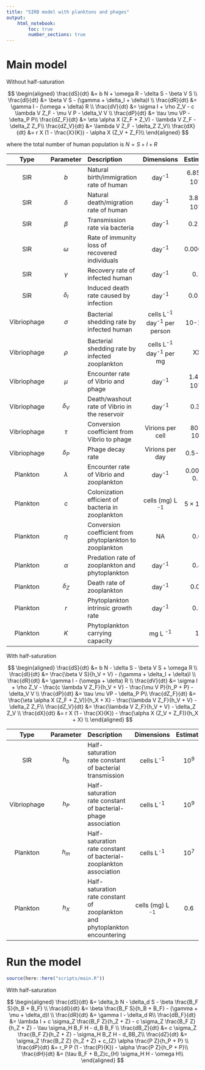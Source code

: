 ```yaml
---
title: "SIRB model with planktons and phages"
output: 
    html_notebook:
        toc: true
        number_sections: true
---
```



# Main model
Without half-saturation

$$
\begin{aligned}
\frac{dS}{dt} &= b N + \omega R - \delta S - \beta V S  \\
\frac{dI}{dt} &= \beta V S - (\gamma + \delta_I + \delta)I \\
\frac{dR}{dt} &= \gamma I - (\omega + \delta) R \\
\frac{dV}{dt} &= \sigma I + \rho Z_V - c \lambda V Z_F - \mu V P - \delta_V V \\
\frac{dP}{dt} &= \tau \mu VP - \delta_P P\\
\frac{dZ_F}{dt} &= \eta \alpha X (Z_F + Z_V) - \lambda V Z_F - \delta_Z Z_F\\
\frac{dZ_V}{dt} &= \lambda V Z_F - \delta_Z Z_V\\
\frac{dX}{dt} &= r X (1 - \frac{X}{K}) - \alpha X (Z_V + Z_F)\\ 
\end{aligned}
$$

where the total number of human population is $N = S+ I +R$


| Type | Parameter | Description  | Dimensions | Estimate  | Reference |
|:----:|:---------:|:------------------------------------------------------------|:-------------------------------:|:-----:|:-:|
SIR         | $b$       | Natural birth/immigration rate of human                  | day^-1^                         | $6.85 \times 10 ^{-5}$ | XX
SIR         | $\delta$    | Natural death/migration rate of human                    | day^-1^                         | $3.8 \times 10 ^{-5}$  | XX
SIR         | $\beta$     | Transmission rate via bacteria                           | day^-1^                         | $0.214$ | XX
SIR         | $\omega$    | Rate of immunity loss of recovered individuals           | day^-1^                         | $0.00092$ | XX
SIR         | $\gamma$    | Recovery rate of infected human                          | day^-1^                         | $0.2$  | XX
SIR         | $\delta_I$  | Induced death rate caused by infection                   | day^-1^                         | $0.013$ | XX
Vibriophage | $\sigma$    | Bacterial shedding rate by infected human                | cells L^-1^ day^-1^ per person  | $10$-$10^{4}$ | XX 
Vibriophage | $\rho$      | Bacterial shedding rate by infected zooplankton          | cells L^-1^ day^-1^ per mg      | XX | XX 
Vibriophage | $\mu$       | Encounter rate of Vibrio and phage                       | day^-1^                         | $1.4\times10^{-9}$ | XX
Vibriophage | $\delta_V$  | Death/washout rate of Vibrio in the reservoir            | day^-1^                         | $0.33$ | XX
Vibriophage | $\tau$      | Conversion coefficient from Vibrio to phage              | Virions per cell                | $80$ - $100$ | XX
Vibriophage | $\delta_P$  | Phage decay rate                                         | Virions per day                 | $0.5$-$7.9$ | XX
Plankton    | $\lambda$   | Encounter rate of Vibrio and zooplankton                 | day^-1^                         | $0.005$ - $0.1$ | XX
Plankton    | $c$         | Colonization efficient of bacteria in zooplankton        | cells (mg) L ^-1^               | $5 \times 10^{-7}$ | XX
Plankton    | $\eta$      | Conversion coefficient from phytoplankton to zooplankton | NA                              | $0.6$ | XX
Plankton    | $\alpha$    | Predation rate of zooplankton and phytoplankton          | day^-1^                         | $0.4$ | XX
Plankton    | $\delta_Z$  | Death rate of zooplankton                                | day^-1^                         | $0.06$ | XX
Plankton    | $r$         | Phytoplankton intrinsic growth rate                      | day^-1^                         | $0.5$ | XX
Plankton    | $K$         | Phytoplankton carrying capacity                          | mg L ^-1^                       | $1$ | XX

With half-saturation

$$
\begin{aligned}
\frac{dS}{dt} &= b N - \delta S - \beta V S + \omega R \\
\frac{dI}{dt} &= \frac{\beta V S}{h_V + V} - (\gamma + \delta_I + \delta)I \\
\frac{dR}{dt} &= \gamma I - (\omega + \delta) R \\
\frac{dV}{dt} &= \sigma I + \rho Z_V - \frac{c \lambda V Z_F}{h_V + V} - \frac{\mu V P}{h_P + P} - \delta_V V \\
\frac{dP}{dt} &= \tau \mu VP - \delta_P P\\
\frac{dZ_F}{dt} &= \frac{\eta \alpha X (Z_F + Z_V)}{h_X + X} - \frac{\lambda V Z_F}{h_V + V} - \delta_Z Z_F\\
\frac{dZ_V}{dt} &= \frac{\lambda V Z_F}{h_V + V} - \delta_Z Z_V \\
\frac{dX}{dt} &= r X (1 - \frac{X}{K}) - \frac{\alpha X (Z_V + Z_F)}{h_X + X} \\ 
\end{aligned}
$$

| Type | Parameter | Description  | Dimensions | Estimate  | Reference |
|:----:|:---------:|:------------------------------------------------------------|:-------------------------------:|:-----:|:-:|
SIR | $h_b$ | Half-saturation rate constant of bacterial transmission | cells L^-1^ | $10^9$  | XX
Vibriophage | $h_P$ | Half-saturation rate constant of bacterial-phage association | cells L^-1^ | $10^9$  | XX
Plankton | $h_m$ | Half-saturation rate constant of bacterial-zooplankton association | cells L^-1^ | $10^7$  | XX
Plankton | $h_X$ | Half-saturation rate constant of zooplankton and phytoplankton encountering | cells (mg) L ^-1^ | $0.6$  | XX


# Run the model 

```r
source(here::here("scripts/main.R"))
```





With half-saturation

$$
\begin{aligned}
\frac{dS}{dt} &= \delta_b N - \delta_d S - \beta  \frac{B_F S}{h_B + B_F} \\
\frac{dI}{dt} &= \beta \frac{B_F S}{h_B + B_F} - (\gamma + \mu + \delta_d)I \\
\frac{dR}{dt} &= \gamma I - \delta_d R\\
\frac{dB_F}{dt} &= \lambda I + c \sigma_Z \frac{B_F Z}{h_Z + Z} - c \sigma_Z \frac{B_F Z}{h_Z + Z} - \tau \sigma_H B_F H - d_B B_F \\
\frac{dB_Z}{dt} &= c \sigma_Z \frac{B_F Z}{h_Z + Z} - \sigma_H B_Z H - d_BB_Z\\
\frac{dZ}{dt} &= \sigma_Z \frac{B_Z Z} {h_Z + Z} + c_{Z} \alpha \frac{P Z}{h_P + P} \\
\frac{dP}{dt} &= r_P P (1 - \frac{P}{K}) - \alpha \frac{P Z}{h_P + P}\\ 
\frac{dH}{dt} &= (\tau B_F + B_Z)c_{H} \sigma_H H - \omega H\\
\end{aligned}
$$
